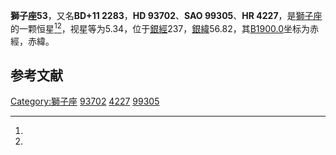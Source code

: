 {{Starbox begin
| name = 獅子座53
}}
{{Starbox observe
| epoch = [[J2000.0|J2000.0]]
| constell = [[獅子座|獅子座]]<ref name=SIMBAD>{{cite web
 | url=http://simbad.u-strasbg.fr/simbad/sim-id?Ident=HR+4227
 | title=Pulsating variable Star
 | publisher=Centre de Données astronomiques de Strasbourg
 | work=SIMBAD
 | accessdate=2012-07-13
 | archive-date=2019-08-24
 | archive-url=https://web.archive.org/web/20190824125519/http://simbad.u-strasbg.fr/simbad/sim-id?Ident=HR+4227
 | dead-url=no
 }}</ref><ref name=DATA>{{cite web
 | url=http://vizier.u-strasbg.fr/viz-bin/VizieR-5?-out.add=.&-source=5050&-corr=PK=HR&-out.max=9999&HR=4227
 | title=VizieR Detailed Page
 | accessdate=2012-07-13
 | archive-date=2016-03-05
 | archive-url=https://web.archive.org/web/20160305023506/http://vizier.u-strasbg.fr/viz-bin/VizieR-5?-out.add=.&-source=5050&-corr=PK=HR&-out.max=9999&HR=4227
 | dead-url=no
 }}</ref>
| 星官 = 
| ra = {{RA|10|49|15.4}}<ref name=SIMBAD /><ref name=DATA />
| dec = {{DEC|+10|32|43}}<ref name=SIMBAD /><ref name=DATA />
| appmag_v = 5.34<ref name=SIMBAD /><ref name=DATA />
}}
{{Starbox character
| class = A2V<ref name=SIMBAD /><ref name=DATA />
| b-v = 0.03<ref name=SIMBAD /><ref name=DATA />
| u-b = 0.02<ref name=SIMBAD /><ref name=DATA />
| r-i = <ref name=SIMBAD /><ref name=DATA />
| variable = 
}}
{{Starbox astrometry
| radial_v = 0.02
| prop_mo_ra = -7
| parallax = 0.007
| p_error = 
}}
{{Starbox catalog
| names =BD+11 2283，[[SAO星表|SAO]] 99305，[[HD星表|HD]] 93702，[[HR星表|HR]] 4227}}
{{Starbox reference |Simbad=HR+4227}}
{{Starbox end}}

'''獅子座53'''，又名'''BD+11 2283'''，'''HD 93702'''、'''SAO 99305'''、'''HR 4227'''，是[[獅子座|獅子座]]的一颗恒星<ref name=SIMBAD /><ref name=DATA />，视星等为5.34，位于[[銀道座標系|銀經]]237，[[銀道座標系|銀緯]]56.82，其[[B1900.0|B1900.0]]坐标为赤經{{RA|10|44|0}}，赤緯{{DEC|+11|56.82|28}}。

== 参考文献 ==
{{reflist}}

{{star-stub}}

{{獅子座恒星}}
[[Category:獅子座|Category:獅子座]]
[[Category:HD和HDE天體|93702]]
[[Category:HR天體|4227]]
[[Category:SAO天體|99305]]